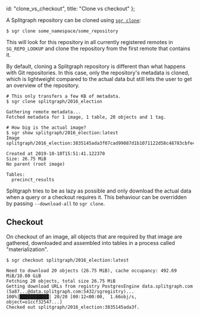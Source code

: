   id: "clone_vs_checkout",
  title: "Clone vs checkout"
};

A Splitgraph repository can be cloned using [`sgr clone`](../sgr/sharing_images/clone):

```shell-session
$ sgr clone some_namespace/some_repository
```

This will look for this repository in all currently registered remotes in `SG_REPO_LOOKUP` and
clone the repository from the first remote that contains it.

By default, cloning a Splitgraph repository is different than what happens with Git repositories.
In this case, only the repository's metadata is cloned, which is lightweight compared to the
actual data but still lets the user to get an overview of the repository.

```shell-session
# This only transfers a few KB of metadata.
$ sgr clone splitgraph/2016_election

Gathering remote metadata...
Fetched metadata for 1 image, 1 table, 20 objects and 1 tag.

# How big is the actual image?
$ sgr show splitgraph/2016_election:latest
Image splitgraph/2016_election:3835145ada3f07cad99087d1b1071122d58c48783cbfe4694c101d35651fba90

Created at 2019-10-10T15:51:41.122370
Size: 26.75 MiB
No parent (root image)

Tables:
  precinct_results
```

Splitgraph tries to be as lazy as possible and only download the actual data when a query or a
checkout requires it. This behaviour can be overridden by passing `--download-all` to `sgr clone`.

## Checkout

On checkout of an image, all objects that are required by that image are gathered, downloaded and
assembled into tables in a process called "materialization".

```shell-session
$ sgr checkout splitgraph/2016_election:latest

Need to download 20 objects (26.75 MiB), cache occupancy: 492.69 MiB/10.00 GiB
Fetching 20 objects, total size 26.75 MiB
Getting download URLs from registry PostgresEngine data.splitgraph.com (5a87...@data.splitgraph.com:5432/sgregistry)...
100%|███████████| 20/20 [00:12<00:00,  1.66obj/s, object=o1ccf32547...]
Checked out splitgraph/2016_election:3835145ada3f.
```
